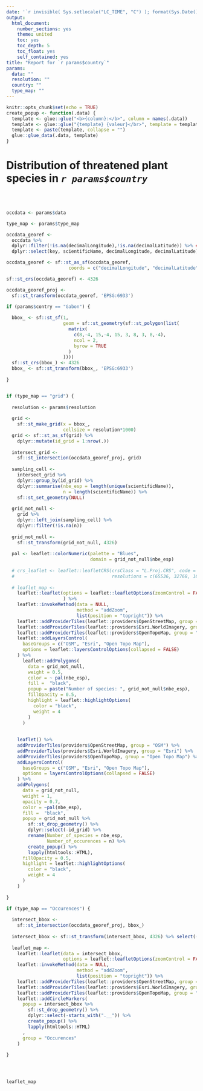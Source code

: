 ```yaml
---
date: '`r invisible( Sys.setlocale("LC_TIME", "C") ); format(Sys.Date(), "%B %d, %Y")`'
output:
  html_document:
    number_sections: yes
    theme: united
    toc: yes
    toc_depth: 5
    toc_float: yes
    self_contained: yes
title: "Report for `r params$country`"
params:
  data: ""
  resolution: ""
  country: ""
  type_map: ""
---
```



```r
knitr::opts_chunk$set(echo = TRUE)
create_popup <- function(.data) {
  template <- glue::glue("<b>{column}:</b>", column = names(.data))
  template <- glue::glue("{template} {valeur}</br>", template = template, valeur = sprintf("{%s}", names(.data)))
  template <- paste(template, collapse = "")
  glue::glue_data(.data, template)
}
```


# Distribution of threatened plant species in _`r params$country`_ 

</br>
</br>


```r

occdata <- params$data

type_map <- params$type_map

occdata_georef <- 
  occdata %>% 
  dplyr::filter(!is.na(decimalLongitude),!is.na(decimalLatitude)) %>% ## noms des variables à mettre à jour
  dplyr::select(key, scientificName, decimalLongitude, decimalLatitude) ## noms des variables à mettre à jour

occdata_georef <- sf::st_as_sf(occdata_georef, 
                       coords = c("decimalLongitude", "decimalLatitude")) ## noms des variables à mettre à jour

sf::st_crs(occdata_georef) <- 4326

occdata_georef_proj <- 
  sf::st_transform(occdata_georef, 'EPSG:6933')

```



```r

if (params$contry == "Gabon") {
  
  bbox_ <- sf::st_sf(1,
                     geom = sf::st_geometry(sf::st_polygon(list(
                       matrix(
                         c(8,-4, 15,-4, 15, 3, 8, 3, 8,-4),
                         ncol = 2,
                         byrow = TRUE
                       )
                     ))))
  sf::st_crs(bbox_) <- 4326
  bbox_ <- sf::st_transform(bbox_, 'EPSG:6933')
  
}


if (type_map == "grid") {
  
  resolution <- params$resolution
  
  grid <-
    sf::st_make_grid(x = bbox_,
                     cellsize = resolution*1000)
  grid <- sf::st_as_sf(grid) %>%
    dplyr::mutate(id_grid = 1:nrow(.))
  
  intersect_grid <-
    sf::st_intersection(occdata_georef_proj, grid)
  
  sampling_cell <-
    intersect_grid %>%
    dplyr::group_by(id_grid) %>%
    dplyr::summarise(nbe_esp = length(unique(scientificName)),
                     n = length(scientificName)) %>%
    sf::st_set_geometry(NULL)
  
  grid_not_null <-
    grid %>%
    dplyr::left_join(sampling_cell) %>%
    dplyr::filter(!is.na(n))
  
  grid_not_null <-
    sf::st_transform(grid_not_null, 4326)
  
  pal <- leaflet::colorNumeric(palette = "Blues",
                               domain = grid_not_null$nbe_esp)
  
  # crs_leaflet <- leaflet::leafletCRS(crsClass = "L.Proj.CRS", code = "ESRI:53009",
  #                                    resolutions = c(65536, 32768, 16384, 8192, 4096, 2048))
  
  # leaflet_map <-
    leaflet::leaflet(options = leaflet::leafletOptions(zoomControl = FALSE)
                     ) %>%
    leaflet::invokeMethod(data = NULL,
                          method = "addZoom",
                          list(position = "topright")) %>%
    leaflet::addProviderTiles(leaflet::providers$OpenStreetMap, group = "OSM") %>%
    leaflet::addProviderTiles(leaflet::providers$Esri.WorldImagery, group = "Esri") %>%
    leaflet::addProviderTiles(leaflet::providers$OpenTopoMap, group = "Open Topo Map") %>%
    leaflet::addLayersControl(
      baseGroups = c("OSM", "Esri", "Open Topo Map"),
      options = leaflet::layersControlOptions(collapsed = FALSE)
    ) %>%
      leaflet::addPolygons(
        data = grid_not_null,
        weight = 0.5,
        color = ~ pal(nbe_esp),
        fill =  "black",
        popup = paste("Number of species: ", grid_not_null$nbe_esp),
        fillOpacity = 0.5,
        highlight = leaflet::highlightOptions(
          color = "black",
          weight = 4
        )
      )
    
    
    leaflet() %>%
    addProviderTiles(providers$OpenStreetMap, group = "OSM") %>%
    addProviderTiles(providers$Esri.WorldImagery, group = "Esri") %>%
    addProviderTiles(providers$OpenTopoMap, group = "Open Topo Map") %>%
    addLayersControl(
      baseGroups = c("OSM", "Esri", "Open Topo Map"),
      options = layersControlOptions(collapsed = FALSE)
    ) %>%
    addPolygons(
      data = grid_not_null,
      weight = 1,
      opacity = 0.7,
      color = ~pal(nbe_esp),
      fill =  "black",
      popup = grid_not_null %>%
        sf::st_drop_geometry() %>%
        dplyr::select(-id_grid) %>% 
        rename(Number_of_species = nbe_esp,
               Number_of_occurences = n) %>%
        create_popup() %>%
        lapply(htmltools::HTML),
      fillOpacity = 0.5,
      highlight = leaflet::highlightOptions(
        color = "black",
        weight = 4
      )
    )
  
}

if (type_map == "Occurences") {
  
  intersect_bbox <-
    sf::st_intersection(occdata_georef_proj, bbox_)
  
  intersect_bbox <- sf::st_transform(intersect_bbox, 4326) %>% select(-X1)
  
  leaflet_map <-
    leaflet::leaflet(data = intersect_bbox,
                     options = leaflet::leafletOptions(zoomControl = FALSE)) %>%
    leaflet::invokeMethod(data = NULL,
                          method = "addZoom",
                          list(position = "topright")) %>%
    leaflet::addProviderTiles(leaflet::providers$OpenStreetMap, group = "OSM") %>%
    leaflet::addProviderTiles(leaflet::providers$Esri.WorldImagery, group = "Esri") %>%
    leaflet::addProviderTiles(leaflet::providers$OpenTopoMap, group = "Open Topo Map") %>%
    leaflet::addCircleMarkers(
      popup = intersect_bbox %>%
        sf::st_drop_geometry() %>%
        dplyr::select(-starts_with(".__")) %>%
        create_popup() %>%
        lapply(htmltools::HTML)
      ,
      group = "Occurences"
    )
  
}





```



```r

leaflet_map


```




